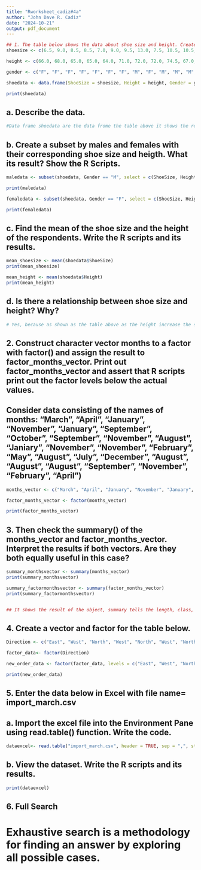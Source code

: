 ```yaml
---
title: "Rworksheet_cadiz#4a"
author: "John Dave R. Cadiz"
date: "2024-10-21"
output: pdf_document
---
```



```r
## 1. The table below shows the data about shoe size and height. Create a data frame.
shoesize <- c(6.5, 9.0, 8.5, 8.5, 7.0, 9.0, 9.5, 13.0, 7.5, 10.5, 10.5, 12.0, 10.5, 13.0, 11.5, 8.5, 5.0, 10.0, 6.5, 7.5, 8.5, 10.5, 8.5, 10.5, 11.0, 9.0, 13.0)

height <- c(66.0, 68.0, 65.0, 65.0, 64.0, 71.0, 72.0, 72.0, 74.5, 67.0, 74.5, 71.0, 71.0, 77.0, 72.0, 59.0, 62.0, 72.0, 66.0, 64.0, 67.0, 73.0, 69.0, 72.0, 70.0, 69.0, 70.0)

gender <- c("F", "F", "F", "F", "F", "F", "F", "M", "F", "M", "M", "M", "M", "M", "M", "F", "F", "M", "F", "F", "F", "M", "F", "M", "M", "M", "M")

shoedata <- data.frame(ShoeSize = shoesize, Height = height, Gender = gender)

print(shoedata)

```
## a. Describe the data.
```r
#Data frame shoedata are the data frome the table above it shows the record of the size, height, and gender of the user.
```
## b. Create a subset by males and females with their corresponding shoe size and heigth. What its result? Show the R Scripts.
```r
maledata <- subset(shoedata, Gender == "M", select = c(ShoeSize, Height))

print(maledata)

femaledata <- subset(shoedata, Gender == "F", select = c(ShoeSize, Height))

print(femaledata)
```
## c. Find the mean of the shoe size and the height of the respondents. Write the R scripts and its results.
```r
mean_shoesize <- mean(shoedata$ShoeSize)
print(mean_shoesize)

mean_height <- mean(shoedata$Height)
print(mean_height)
```
## d. Is there a relationship between shoe size and height? Why?
```r
# Yes, because as shown as the table above as the height increase the shoe size also increase, this could be a factor of increasing shoe size because of height of the respondent.
```


## 2. Construct character vector months to a factor with factor() and assign the result to factor_months_vector. Print out factor_months_vector and assert that R scripts print out the factor levels below the actual values.

## Consider data consisting of the names of months: "March", "April", "January", "November", "January", "September", "October", "September", "November", "August", "Janiary", "November", "November", "February", "May", "August", "July", "December", "August", "August", "August", "September", "November", "February", "April")
```r
months_vector <- c("March", "April", "January", "November", "January", "September", "October", "September", "November", "August", "January", "November", "November", "February", "May", "August", "July", "December", "August", "August", "August", "September", "November", "February", "April")

factor_months_vector <- factor(months_vector)

print(factor_months_vector)
```
## 3. Then check the summary() of the months_vector and factor_months_vector. Interpret the results if both vectors. Are they both equally useful in this case?
```r
summary_monthsvector <- summary(months_vector)
print(summary_monthsvector)

summary_factormonthsvector <- summary(factor_months_vector)
print(summary_factormonthsvector)


## It shows the result of the object, summary tells the length, class, and mode of the number of characters. In line with this its states the number of months mentioned, in this way it is useful to use this r code so that it sorts automatically and gives information regarding to the number of months tallied from the data above.
```
## 4. Create a vector and factor for the table below.
```r
Direction <- c("East", "West", "North", "West", "North", "West", "North", "West")

factor_data<- factor(Direction)

new_order_data <- factor(factor_data, levels = c("East", "West", "North"))

print(new_order_data)
```

## 5. Enter the data below in Excel with file name= import_march.csv 

## a. Import the excel file into the Environment Pane using read.table() function. Write the code.
```r
dataexcel<- read.table("import_march.csv", header = TRUE, sep = ",", stringsAsFactors = FALSE)
```
## b. View the dataset. Write the R scripts and its results.
```r
print(dataexcel)
```
## 6. Full Search

# Exhaustive search is a methodology for finding an answer by exploring all possible cases.
